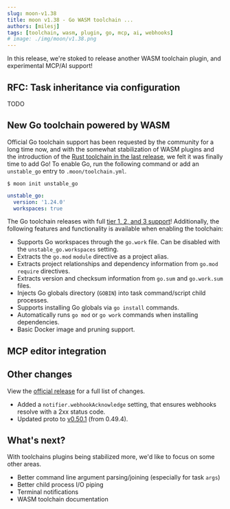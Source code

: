 ```yaml
---
slug: moon-v1.38
title: moon v1.38 - Go WASM toolchain ...
authors: [milesj]
tags: [toolchain, wasm, plugin, go, mcp, ai, webhooks]
# image: ./img/moon/v1.38.png
---
```


In this release, we're stoked to release another WASM toolchain plugin, and experimental MCP/AI
support!

<!--truncate-->

## RFC: Task inheritance via configuration

TODO

## New Go toolchain powered by WASM

Official Go toolchain support has been requested by the community for a long time now, and with the
somewhat stabilization of WASM plugins and the introduction of the
[Rust toolchain in the last release](./moon-v1.37), we felt it was finally time to add Go! To enable
Go, run the following command or add an `unstable_go` entry to `.moon/toolchain.yml`.

```shell
$ moon init unstable_go
```

```yaml title=".moon/toolchain.yml"
unstable_go:
  version: '1.24.0'
  workspaces: true
```

The Go toolchain releases with full [tier 1, 2, and 3 support](/docs/how-it-works/languages)!
Additionally, the following features and functionality is available when enabling the toolchain:

- Supports Go workspaces through the `go.work` file. Can be disabled with the
  `unstable_go.workspaces` setting.
- Extracts the `go.mod` `module` directive as a project alias.
- Extracts project relationships and dependency information from `go.mod` `require` directives.
- Extracts version and checksum information from `go.sum` and `go.work.sum` files.
- Injects Go globals directory (`GOBIN`) into task command/script child processes.
- Supports installing Go globals via `go install` commands.
- Automatically runs `go mod` or `go work` commands when installing dependencies.
- Basic Docker image and pruning support.

## MCP editor integration

## Other changes

View the [official release](https://github.com/moonrepo/moon/releases/tag/v1.38.0) for a full list
of changes.

- Added a `notifier.webhookAcknowledge` setting, that ensures webhooks resolve with a 2xx status
  code.
- Updated proto to [v0.50.1](https://github.com/moonrepo/proto/releases/tag/v0.50.0) (from 0.49.4).

## What's next?

With toolchains plugins being stabilized more, we'd like to focus on some other areas.

- Better command line argument parsing/joining (especially for task `args`)
- Better child process I/O piping
- Terminal notifications
- WASM toolchain documentation
